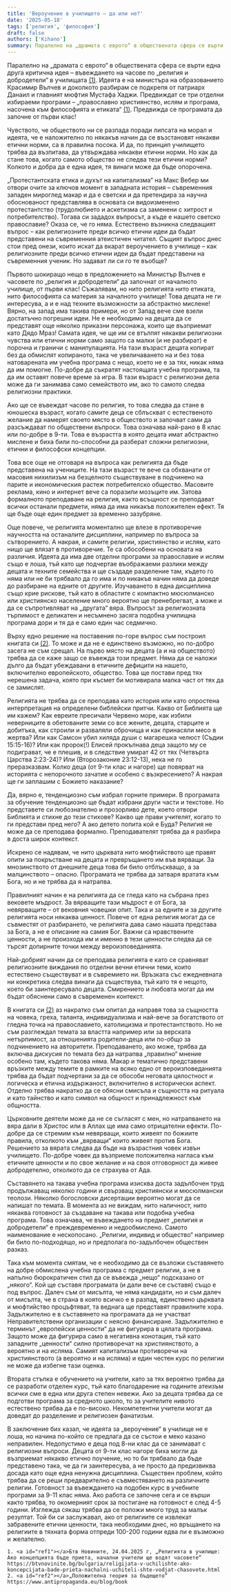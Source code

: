 ```yaml
---
title: 'Вероучение в училището – да или не?'
date: '2025-05-18'
tags: ['религия', 'философия']
draft: false
authors: ['Kihano']
summary: Паралелно на „драмата с еврото“ в обществената сфера се върти една друга критична идея – въвеждането на часове по „религия и добродетели“ в училищата...
---
```



Паралелно на „драмата с еврото“ в обществената сфера се върти една друга критична идея – въвеждането на часове по „религия и добродетели“ в училищата <a href="#ref1">(1)</a>. Идеята е на министъра на образованието Красимир Вълчев и доколкото разбирам се подкрепя от патриарх Данаил и главният мюфтия Мустафа Хаджи. Предвиждат се три отделни избираеми програми – „православно християнство, ислям и програма, насочена към философията и етиката“ <a href="#ref1">(1)</a>. Предвижда се програмата да започне от първи клас!

Чувството, че обществото ни се разпада поради липсата на морал и идеята, че е наложително по някакъв начин да се възстановят някакви етични норми, са в правилна посока. И да, по принцип училището трябва да възпитава, да утвърждава някакви етични норми. Но как да стане това, когато самото общество не следва тези етични норми? Колкото и добра да е една идея, тя винаги може да бъде опорочена.

„Протестантската етика и духът на капитализма“ на Макс Вебер ми отвори очите за ключов момент в западната история – съвременния западен мироглед макар и да е светски и да претендира за научна обоснованост представлява в основата си видоизменено протестантство (трудолюбието и аскетизма са заменени с хитрост и потребителство). Тогава си зададох въпросът, а къде е нашето светско православие?  Оказа се, че го няма. Естествено възникна следващият въпрос – как религиозните преди всичко етични идеи да бъдат представени на съвременния атеистичен читател. Същият въпрос днес стои пред онези, които искат да вкарат вероучението в училище – как религиозните преди всичко етични идеи да бъдат представени на съвременния ученик. Но задават ли си го те въобще?

Първото шокиращо нещо в предложението на Министър Вълчев е часовете по „религия и добродетели“ да започнат от началното училище, от първи клас! Съжалявам, но нито религията нито етиката, нито философията са материя за началното училище! Това децата не ги интересува, а и е над техните възможности за абстрактно мислене! Вярно, на запад има такива примери, но от Запад вече сме взели достатъчно погрешни идеи. Не е необходимо на децата да се представят още няколко приказни персонажа, които ще възприемат като Дядо Мраз! Самата идея, че ще им се втълпят някакви религиозни чувства или етични норми само защото са малки (и не разбират) е порочна и граничи с манипулацията. На тази възраст децата копират без да обмислят копираното, така че увеличаването на и без това натоварената им учебна програма с нещо, което не е за тях, никак няма да им помогне. По-добре да съкратят настоящата учебна програма, та да им оставят повече време за игра. В тази възраст с религиозни дела може да ги занимава само семейството им, ако то самото следва религиозни практики.

Ако ще се въвеждат часове по религия, то това следва да стане в юношеска възраст, когато самите деца се сблъскват с естественото желание да намерят своето място в обществото и започват сами да разсъждават по обществени въпроси. Това означава най-рано в 8 клас или по-добре в 9-ти. Това е възрастта в която децата имат абстрактно мислене и биха били по-способни да разберат сложни религиозни, етични и философски концепции.

Това все още не отговаря на въпроса как религията да бъде представена на учениците. На тази възраст те вече са обхванати от масовия нихилизъм на безцелното съществуване в подчинено на парите и икономическия растеж потребителско общество. Масовите реклама, кино и интернет вече са поразили мозъците им. Затова формалното преподаване на религия, както всъщност се преподават всички останали предмети, няма да има никакъв положителен ефект. Тя ще бъде още един предмет за временно зазубряне.

Още повече, че религията моментално ще влезе в противоречие научността на останалите дисциплини, например по въпроса за сътворението. А накрая, и самите религии, християнство и ислям, като нищо ще влязат в противоречие. Те са обособени на основата на различия. Идеята да има две отделни програми за православие и ислям също е лоша, тъй като ще подчертае въображаеми разлики между децата и техните семейства и ще създаде разделение там, където го няма или не би трябвало да го има и по никакъв начин няма да доведе до разбиране на едните от другите. Изучаването в една дисциплина също крие рискове, тъй като в областите с компактно мюсюлманско или християнско население много вероятно ще пренебрегват, а може и да се съпротивляват на „другата“ вяра. Въпросът за религиозната търпимост е деликатен и несъмнено засяга подобна училищна програма дори и тя да е само един час седмично.

Върху едно решение на поставения по-горе въпрос съм построил книгата си <a href="#ref2">(2)</a>. То може и да не е единствено възможно, но по-добро засега не съм срещал. На първо място на децата (а и на обществото) трябва да се каже защо се въвежда този предмет. Няма да се наложи дълго да бъдат убеждавани в етичните дефицити на нашето, включително европейското, общество. Това ще постави пред тях нерешена задача, която при късмет би мотивирала малка част от тях да се замислят.

Религията не трябва да се преподава като история или като опростена интерпретация на определени библейски притчи. Какво от Библията ще им кажем? Как евреите пресичали Червено море, как избили неверниците в обетованите земи со все жените, децата, старците и добитъка, как строили и разваляли оброчища и как принасяли месо в жертва? Или как Самсон убил хиляда души с магарешка челюст (Съдии 15:15-16)? Или как пророк(!) Елисей прокълнава деца защото му се подиграват, че е плешив, и в следствие умират 42 от тях (Четвърта Царства 2:23-24)? Или (Второзаконие 23:12-13), нека не го преразказвам. Колко деца (от 9-ти клас и нагоре) ще повярват на историята с непорочното зачатие и особено с възкресението? А накрая ще ги заплашим с Божието наказание?

Да, вярно е, тенденциозно съм избрал горните примери. В програмата за обучение тенденциозно ще бъдат избрани други части и текстове. Но представете си любознателно и прозорливо дете, което отвори Библията и стихне до тези стихове? Какво ще прави учителят, когато то ги представи пред него? А ако детето попита кой е Буда? Религия не може да се преподава формално. Преподавателят трябва да я разбира в доста широк контекст.

Искрено се надявам, че нито църквата нито мюфтийството ще правят опити за покръстване на децата и превръщането им във вярващи. За мнозинството от днешните деца това би било отблъскващо, а за малцинството – опасно. Програмата не трябва да затваря вратата към Бога, но и не трябва да я натрапва.

Правилният начин е на религията да се гледа като на събрана през вековете мъдрост. За вярващите тази мъдрост е от Бога, за невярващите – от вековния човешки опит. Така и за едните и за другите религията носи някаква ценност. Повече от една религия могат да се съвместят от разбирането, че религията дава само нашата представа за Бога, а не е описание на самия Бог. Важни са нравствените ценности, а не произхода им и именно в тези ценности следва да се търсят допирните точки между вероизповеданията.

Най-добрият начин да се преподава религията е като се сравняват религиозните виждания по отделни вечни етични теми, които естествено съществуват и в съвремието ни. Връзката със ежедневната ни конкретика следва винаги да съществува, тъй като тя е нещото, което би заинтересувало децата. Смирението и любовта могат да им бъдат обяснени само в съвременен контекст.

В книгата си <a href="#ref2">(2)</a> аз накратко съм опитал да направя това за същността на човека, греха, таланта, индивидуализма и най-вече за богатството от гледна точка на православието, католицизма и протестантството. Но не съм разглеждал темата за властта например или за верската нетърпимост, за отношенията родители-деца или по-общо за подчинението на авторитети. Преподаването, ако може, трябва да включва дискусия по темата без да натрапва „правилно“ мнение особено там, където такова няма. Макар и тематично представени връзките между темите в рамките на всяко едно от вероизповеданията трябва да бъдат подчертани за да се обособи неговата цялостност и логическа и етична издържаност, включително в исторически аспект. Отделно трябва накратко да се обясни смисъла и същността на ритуала и като тайнство и като символ на общност и принадлежност към общността.

Църковните деятели може да не се съгласят с мен, но натрапването на вяра дали в Христос или в Аллах ще има само отрицателни ефекти. По-добре да се стремим към невярващи, които живеят по божиите правила, отколкото към „вярващи“ които живеят против Бога. Решението за вярата следва да бъде на възрастния човек извън училището. По-добре човек да възприеме положителна нагласа към етичните ценности и по свое желание и на своя отговорност да живее добродетелно, отколкото да се страхува от Ада.

Съставянето на такава учебна програма изисква доста задълбочен труд продължаващ няколко години и свързващ християнски и мюсюлмански теолози. Няколко богословски дисертации вероятно могат да се напишат по темата. В момента аз не виждам, нито наличност, нито някаква готовност за създаване на такава или подобна учебна програма. Това означава, че въвеждането на предмет „религия и добродетели“ е преждевременно и недообмислено. Самото наименование е нескопосано. „Религии, индивид и общество“ например би било по-подходящо, но и предполага по-задълбочен обществен разказ.

Така към момента смятам, че е необходимо да се възложи съставянето на добре обмислена учебна програма с предмет религии, а не в напълно бюрократичен стил да се въвежда „нещо“ подсказано от „някого“. Кой ще съставя програмата (и дали вече се съставя) също е под въпрос. Далеч съм от мисълта, че няма кандидати, но и съм далеч от мисълта, че в страна в която всичко е в разпад, единствено църквата и мюфтийство процъфтяват, та веднага ще представят правилните хора. Задължително е в съставянето на програмата да не участват Неправителствени организации с неясно финансиране. Задължително е терминът „европейски ценности“ да не фигурира в цялата програма. Защото може да фигурира само в негативна конотация, тъй като западните „ценности“ силно противоречат на християнството, а вероятно и на исляма. Самият капитализъм противоречи на християнството (а вероятно и на исляма) и един честен курс по религии не може да избегне тази оценка.

Втората стъпка е обучението на учители, като за тях вероятно трябва да се разработи отделен курс, тъй като благодарение на годините атеизъм всички сме в една или друга степен невежи. Ако за децата трябва да се подготви програма за средното школо, то за учителите нивото естествено трябва да е по-високо. Некомпетентни учители могат да доведат до разделение и религиозен фанатизъм.

В заключение бих казал, че идеята за „вероучение“ в училище не е лоша, но начина по-който се предлага да се състои е меко казано неправилен. Недопустимо е деца под 8-ни клас да се занимават с религиозни въпроси. Децата от 9-ти клас нагоре биха могли да възприемат някакво етично поучение, но то би трябвало да бъде представено така, че да ги заинтересува, а не просто да предизвиква досада като още една ненужна дисциплина. Съществен проблем, който трябва да се реши предварително е съвместяването на различните религии. Готовност за въвеждането на подобен курс в учебните програми за 9-11 клас няма. Ако работа се започне сега и се върши както трябва, то окомерният срок за постигане на готовност е след 4-5 години. Изглежда сякаш трябва да се положи много труд за малък резултат. Той би си заслужавал, ако от религиите се извлекат забравените етични ценности, така необходими днес, но връщането на религиите в тяхната форма отпреди 100-200 години едва ли е възможно и желателно.


    1. <a id="ref1"></a>Бтв Новините, 24.04.2025 г, „Религията в училище: Ако концепцията бъде приета, начални учители ще водят часовете“ https://btvnovinite.bg/bulgaria/religijata-v-uchilishte-ako-koncepcijata-bade-prieta-nachalni-uchiteli-shte-vodjat-chasovete.html
    2. <a id="ref2"></a>„Положителна теория за бъдещето“ https://www.antipropaganda.eu/blog/book